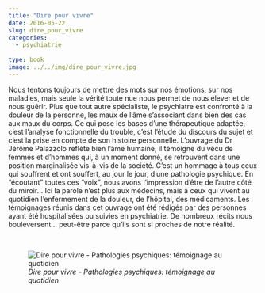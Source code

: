 ```yaml
---
title: "Dire pour vivre"
date: 2016-05-22
slug: dire_pour_vivre
categories:
  - psychiatrie
  
type: book
image: ../../img/dire_pour_vivre.jpg
---
```


Nous tentons toujours de mettre des mots sur nos émotions, sur nos maladies, mais seule la vérité toute nue nous permet de nous élever et de nous guérir.
Plus que tout autre spécialiste, le psychiatre est confronté à la douleur de la personne, les maux de l'âme s'associant dans bien des cas aux maux du corps.
Ce qui pose les bases d'une thérapeutique adaptée, c'est l'analyse fonctionnelle du trouble, c'est l'étude du discours du sujet et c'est la prise en compte de son histoire personnelle.
L'ouvrage du Dr Jérôme Palazzolo reflète bien l'âme humaine, il témoigne du vécu de femmes et d'hommes qui, à un moment donné, se retrouvent dans une position marginalisée vis-à-vis de la société.
C'est un hommage à tous ceux qui souffrent et ont souffert, au jour le jour, d'une pathologie psychique.
En "écoutant" toutes ces "voix", nous avons l'impression d'être de l'autre côté du miroir...
Ici la parole n'est plus aux médecins, mais à ceux qui vivent au quotidien l'enfermement de la douleur, de l'hôpital, des médicaments.
Les témoignages réunis dans cet ouvrage ont été rédigés par des personnes ayant été hospitalisées ou suivies en psychiatrie.
De nombreux récits nous bouleversent... peut-être parce qu'ils sont si proches de notre réalité.

<br>

![_Dire pour vivre - Pathologies psychiques: témoignage au quotidien_](../../img/dire_pour_vivre.jpg)

